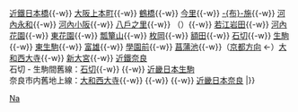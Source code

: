 {{鐵道路線|
| 模板名稱 = 奈良線 (近畿日本鐵道)
| 名稱 = [[File:Kintetsulogo.png|19px|近畿日本鐵道|link=近畿日本鐵道]] <small>[[近畿日本鐵道]]</small> [[難波線]]、[[奈良線 (近畿日本鐵道)|奈良線]] [[File:KT number-A.svg|20px]]
| 代表色 = #d21644
| 背景顏色 = #FFFFFF 
| 車站列表 = [[大阪難波站|大阪難波]]{{-w}} [[近鐵日本橋站|近鐵日本橋]]{{-w}} [[大阪上本町站|大阪上本町]]{{-w}} [[鶴橋站|鶴橋]]{{-w}} [[今里站 (近鐵)|今里]]{{-w}} [[布施站|-{布}-施]]{{-w}} [[河內永和站|河內永和]]{{-w}} [[河內小阪站|河內小阪]]{{-w}} [[八戶之里站|八戶之里]]{{-w}} （<del>{{link-ja|玉川號誌站|玉川信号場}}</del>）{{-w}} [[若江岩田站|若江岩田]]{{-w}} [[河內花園站|河內花園]]{{-w}} [[東花園站 (日本)|東花園]]{{-w}} [[瓢簞山站 (大阪府)|瓢簞山]]{{-w}} [[枚岡站|枚岡]]{{-w}} [[額田站 (大阪府)|額田]]{{-w}} [[石切站|石切]]{{-w}} [[生駒站|生駒]]{{-w}} [[東生駒站|東生駒]]{{-w}} [[富雄站|富雄]]{{-w}} [[學園前站 (奈良縣)|學園前]]{{-w}} [[菖蒲池站|菖蒲池]]{{-w}}（[[template:近鐵京都線|京都方向]] ←）[[大和西大寺站|大和西大寺]]{{-w}} [[新大宮站|新大宮]]{{-w}} [[近鐵奈良站|近鐵奈良]]<br />石切 - 生駒間舊線：[[石切站|石切]]{{-w}} {{link-ja|孔舍衛坂站|孔舎衛坂駅|孔舍衛坂}}{{-w}} [[生駒站|近畿日本生駒]]<br />奈良市内舊地上線：[[大和西大寺站|大和西大寺]]{{-w}} {{link-ja|營地·車站|キャンプ・カー駅|營地·車}}{{-w}} {{link-ja|油阪站|油阪駅|油阪}}{{-w}} [[近鐵奈良站|近畿日本奈良]]
|}}<noinclude>
[[Category:近畿日本鐵道路線模板|Na]]
</noinclude>